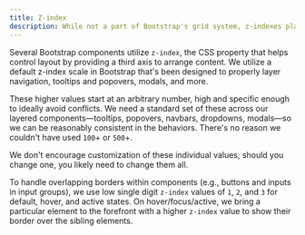 ```yaml
---
title: Z-index
description: While not a part of Bootstrap's grid system, z-indexes play an important part in how our components overlay and interact with one another.
---
```


Several Bootstrap components utilize `z-index`, the CSS property that helps control layout by providing a third axis to arrange content. We utilize a default z-index scale in Bootstrap that's been designed to properly layer navigation, tooltips and popovers, modals, and more.

These higher values start at an arbitrary number, high and specific enough to ideally avoid conflicts. We need a standard set of these across our layered components—tooltips, popovers, navbars, dropdowns, modals—so we can be reasonably consistent in the behaviors. There's no reason we couldn't have used `100`+ or `500`+.

We don't encourage customization of these individual values; should you change one, you likely need to change them all.

<ScssDocs name="zindex-stack" file="scss/_variables.scss" />

To handle overlapping borders within components (e.g., buttons and inputs in input groups), we use low single digit `z-index` values of `1`, `2`, and `3` for default, hover, and active states. On hover/focus/active, we bring a particular element to the forefront with a higher `z-index` value to show their border over the sibling elements.
